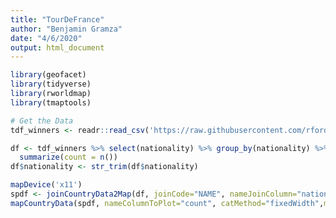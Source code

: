 ---
title: "TourDeFrance"
author: "Benjamin Gramza"
date: "4/6/2020"
output: html_document
---

```{r setup, include=FALSE}
library(geofacet)
library(tidyverse)
library(rworldmap)
library(tmaptools)
```


```{r Read in Data}
# Get the Data
tdf_winners <- readr::read_csv('https://raw.githubusercontent.com/rfordatascience/tidytuesday/master/data/2020/2020-04-07/tdf_winners.csv')
```

```{r}
df <- tdf_winners %>% select(nationality) %>% group_by(nationality) %>%
  summarize(count = n())
df$nationality <- str_trim(df$nationality)

mapDevice('x11')
spdf <- joinCountryData2Map(df, joinCode="NAME", nameJoinColumn="nationality")
mapCountryData(spdf, nameColumnToPlot="count", catMethod="fixedWidth",mapTitle = "Tour De France Winners by Country", missingCountryCol = "white",oceanCol="lightblue1",colourPalette="heat")

```

